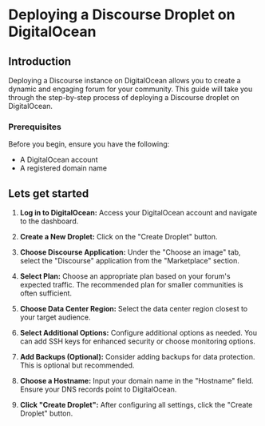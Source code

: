 # Deploying a Discourse Droplet on DigitalOcean

## Introduction

Deploying a Discourse instance on DigitalOcean allows you to create a dynamic and engaging forum for your community. This guide will take you through the step-by-step process of deploying a Discourse droplet on DigitalOcean.

### Prerequisites

Before you begin, ensure you have the following:

- A DigitalOcean account
- A registered domain name

## Lets get started

1. **Log in to DigitalOcean:**
   Access your DigitalOcean account and navigate to the dashboard.

2. **Create a New Droplet:**
   Click on the "Create Droplet" button.

3. **Choose Discourse Application:**
   Under the "Choose an image" tab, select the "Discourse" application from the "Marketplace" section.

4. **Select Plan:**
   Choose an appropriate plan based on your forum's expected traffic. The recommended plan for smaller communities is often sufficient.

5. **Choose Data Center Region:**
   Select the data center region closest to your target audience.

6. **Select Additional Options:**
   Configure additional options as needed. You can add SSH keys for enhanced security or choose monitoring options.

7. **Add Backups (Optional):**
   Consider adding backups for data protection. This is optional but recommended.

8. **Choose a Hostname:**
   Input your domain name in the "Hostname" field. Ensure your DNS records point to DigitalOcean.

9. **Click "Create Droplet":**
   After configuring all settings, click the "Create Droplet" button.
